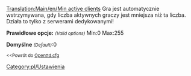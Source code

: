 [[Translation:Main/en/Min active clients]]
<!--[[Category:en/Settings & Preferences]]-->[[Category:pl/Ustawienia]]
Gra jest automatycznie wstrzymywana, gdy liczba aktywnych graczy jest mniejsza niż ta liczba. Działa to tylko z serwerami dedykowanymi!

'''Prawidłowe opcje:''' <small>''(Valid options)''</small> Min:0 Max:255

'''Domyślne''' <small>''(Default)''</small>:0

<small><<Powrót do [[Main/pl/Openttd.cfg|Openttd.cfg]]</small>